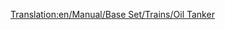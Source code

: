 [[Translation:en/Manual/Base Set/Trains/Oil Tanker]]
{{fr/Wagon|Nom=Wagon-citerne de pétrole
|Coût=1 562£ (3 124$)
|Poids=24 / 54 t
|Image=[[File:en/Oiltanker.png]]
|Capacité=30000 litres de pétrole
|MonoCoût=1 562£ (3 124$)
|MonoPoids=24 / 59 t
|MonoCapacité=35000 litres de pétrole
|MagCoût=1 562£ (3 124$)
|MagPoids=24 / 61 t
|MagCapacité=37000 litres de pétrole
|Description=Les wagons-citerne de pétrole sont construits pour contenir des liquides comme le [[fr/Manual/Base Set/Cargos/Pétrole|pétrole]]. Ce wagon est disponible sous les climats [[fr/Manual/Climat#Tempéré|tempéré]], [[fr/Manual/Climat#Subarctique|subarctique]] et [[fr/Manual/Climat#Subtropical|subtropical]].
}}